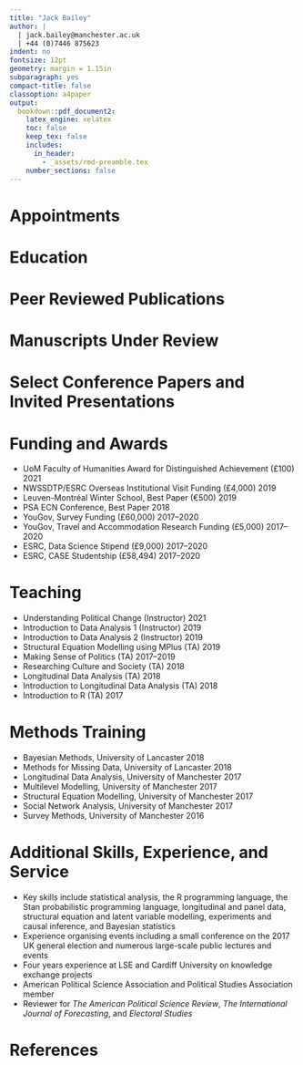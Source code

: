 ```yaml
---
title: "Jack Bailey"
author: |
  | jack.bailey@manchester.ac.uk
  | +44 (0)7446 875623
indent: no
fontsize: 12pt
geometry: margin = 1.15in
subparagraph: yes
compact-title: false
classoption: a4paper
output: 
  bookdown::pdf_document2: 
    latex_engine: xelatex
    toc: false
    keep_tex: false
    includes:
      in_header:
        - _assets/rmd-preamble.tex
    number_sections: false
---
```


# Appointments

\begin{minipage}[t]{\linewidth}
\textbf{Research Associate on the British Election Study} \hfill 2020--2023\\
\emph{The University of Manchester}\\
\end{minipage}

\begin{minipage}[t]{\linewidth}
\textbf{Visiting Fellow} \hfill Sept--Dec 2019\\
\emph{The University of Texas at Austin}
\end{minipage}


# Education

\begin{minipage}[t]{\linewidth}
\textbf{PhD Politics} \hfill 2017--2022\\
\emph{The University of Manchester}\\
\end{minipage}

\begin{minipage}[t]{\linewidth}
\textbf{PGDip Social Research Methods and Statistics (Distinction)} \hfill 2016--2017\\
\emph{The University of Manchester}\\
\end{minipage}

\begin{minipage}[t]{\linewidth}
\textbf{MA Politics (Distinction)} \hfill 2011--2012 \\
\emph{The University of Sheffield}\\
\end{minipage}

\begin{minipage}[t]{\linewidth}
\textbf{BA (Hons.) Business Management} \hfill 2008--2011 \\
\emph{The University of Sheffield}
\end{minipage}


# Peer Reviewed Publications

\begin{minipage}[t]{\linewidth}
Bailey, J. (2021). Political Surveys Bias Self-Reported Economic Perceptions. \emph{Public Opinion Quarterly}. Available at: https://doi.org/10.33774/apsa-2021-13lpq.\\
\end{minipage}

\begin{minipage}[t]{\linewidth}
Mellon, J.; Bailey, J. \& Prosser, C. (2021). How Do Coronavirus Attitudes Fit into Britain's Ideological Landscape? \emph{Parliamentry Affairs}. Available at: https://doi.org/10.1093/pa/gsab030.\\
\end{minipage}

\begin{minipage}[t]{\linewidth}
Fieldhouse, E.; Cutts, D. \& Bailey, J. (2020). Who cares if you vote? Partisan pressure and social norms of voting. \emph{Political Behavior}. Available at: https://doi.org/10.1007/s11109-020-09661-y.\\
\end{minipage}

\begin{minipage}[t]{\linewidth}
Bailey, J. (2019). The fact remains: Party ID moderates how voters respond to economic change. \emph{Electoral Studies}, 61(102071). Available at: https://doi.org/10.1016/j.electstud.2019.102071.\\
\end{minipage}

# Manuscripts Under Review

\begin{minipage}[t]{\linewidth}
Bailey, J. What's the Half-Life of the Economic Vote? (About a Year and a Half). Available at: https://doi.org/10.33774/apsa-2021-kdrwl-v3\\
\end{minipage}

\begin{minipage}[t]{\linewidth}
Bailey, J.; Pack, M.; and Mansillo, L. PollBasePro: Daily Estimates of Aggregate Voting Intention in Britain from 1955 to the Present Day. Available at: https://doi.org/10.33774/apsa-2021-2hbgw-v2\\
\end{minipage}

\begin{minipage}[t]{\linewidth}
Bailey, J.; Sanders, A.; Barclay, A. \& McDonnell A. Voting at the Intersection of Sexuality and Gender.\\
\end{minipage}


# Select Conference Papers and Invited Presentations

\begin{minipage}[t]{\linewidth}
\textbf{What's the Half-Life of the Economic Vote? (About a Year and a Half)} \hfill Apr. 2021 \\
\emph{Midwest Political Science Assocation Conference, 2021}\\
\end{minipage}

\begin{minipage}[t]{\linewidth}
\textbf{What's the Half-Life of the Economic Vote? (About a Year and a Half)} \hfill Oct. 2020 \\
\emph{Political Behaviour Colloquium, European University Institute}\\
\end{minipage}

\begin{minipage}[t]{\linewidth}
\textbf{Voting at the Intersection of Sexuality and Gender} \hfill Oct. 2020 \\
\emph{Queer Politics at Princeton, Princeton University}\\
\end{minipage}

\begin{minipage}[t]{\linewidth}
\textbf{Causal Inference for Ordinal Outcome Variables} \hfill 2020 \\
\emph{PSA Political Methodology Conference}\\
\end{minipage}

\begin{minipage}[t]{\linewidth}
\textbf{The Behaviour of Gay, Lesbian, and Bisexual Voters in Britain} \hfill 2019 \\
\emph{American Political Science Association Conference}\\
\end{minipage}

\begin{minipage}[t]{\linewidth}
\textbf{The Behaviour of Gay, Lesbian, and Bisexual Voters in Britain} \hfill 2019 \\
\emph{Political Studies Association Conference}\\
\end{minipage}

\begin{minipage}[t]{\linewidth}
\textbf{Imperfect Perceptions: How Latent Confounding Explains the Economic Vote} \hfill 2019 \\
\emph{Leuven-Montréal Winter School on Elections}\\
\end{minipage}

\begin{minipage}[t]{\linewidth}
\textbf{Party ID Moderates How Voters Respond to Economic Change} \hfill 2019 \\
\emph{Political Studies Association Conference}\\
\end{minipage}

\begin{minipage}[t]{\linewidth}
\textbf{Structural Equation Modelling for Political Research} \hfill 2018 \\
\emph{PSA Political Psychology Conference}\\
\end{minipage}

\begin{minipage}[t]{\linewidth}
\textbf{Competing Competence: A New Model of the Economic Vote} \hfill 2018 \\
\emph{Elections, Public Opinion, and Parties Conference}\\
\end{minipage}

<!-- \begin{minipage}[t]{\linewidth} -->
<!-- \textbf{Affective Asymmetry: Party ID Moderates Voters’ Responsiveness to Economic Change} \hfill 2018 \\ -->
<!-- \emph{Political Studies Association Early Careers Network Conference} -->
<!-- \end{minipage} -->


# Funding and Awards

* UoM Faculty of Humanities Award for Distinguished Achievement (£100) \hfill 2021
* NWSSDTP/ESRC Overseas Institutional Visit Funding (£4,000) \hfill 2019
* Leuven-Montréal Winter School, Best Paper (€500) \hfill 2019
* PSA ECN Conference, Best Paper \hfill 2018
* YouGov, Survey Funding (£60,000) \hfill 2017--2020
* YouGov, Travel and Accommodation Research Funding (£5,000) \hfill 2017--2020
* ESRC, Data Science Stipend (£9,000) \hfill 2017--2020
* ESRC, CASE Studentship (£58,494) \hfill 2017--2020


# Teaching

* Understanding Political Change (Instructor) \hfill 2021
* Introduction to Data Analysis 1 (Instructor) \hfill 2019
* Introduction to Data Analysis 2 (Instructor) \hfill 2019
* Structural Equation Modelling using MPlus (TA) \hfill 2019
* Making Sense of Politics (TA) \hfill 2017--2019
* Researching Culture and Society (TA) \hfill 2018
* Longitudinal Data Analysis (TA) \hfill 2018
* Introduction to Longitudinal Data Analysis (TA) \hfill 2018
* Introduction to R (TA) \hfill 2017


# Methods Training

* Bayesian Methods, University of Lancaster \hfill 2018
* Methods for Missing Data, University of Lancaster \hfill 2018
* Longitudinal Data Analysis, University of Manchester \hfill 2017
* Multilevel Modelling, University of Manchester \hfill 2017
* Structural Equation Modelling, University of Manchester \hfill 2017
* Social Network Analysis, University of Manchester \hfill 2017
* Survey Methods, University of Manchester \hfill 2016


# Additional Skills, Experience, and Service

* Key skills include statistical analysis, the R programming language, the Stan probabilistic programming language, longitudinal and panel data, structural equation and latent variable modelling, experiments and causal inference, and Bayesian statistics
* Experience organising events including a small conference on the 2017 UK general election and numerous large-scale public lectures and events
* Four years experience at LSE and Cardiff University on knowledge exchange projects
* American Political Science Association and Political Studies Association member
* Reviewer for *The American Political Science Review*, *The International Journal of Forecasting*, and *Electoral Studies*


# References

\begin{minipage}[t]{0.45\linewidth}
\textbf{Prof. Edward Fieldhouse}\\
Professor of Social and Political Science,\\
University of Manchester\\
\emph{ed.fieldhouse@manchester.ac.uk}
\end{minipage}
\hfill
\begin{minipage}[t]{0.45\linewidth}
\textbf{Dr. Marta Cantijoch Cunill}\\
Lecturer in Political Science,\\
University of Manchester\\
\emph{marta.cantijoch@manchester.ac.uk}
\end{minipage}

\vspace{.5cm}

\begin{minipage}[t]{0.45\linewidth}
\textbf{Dr. Jonathan Mellon}\\
Senior Lecturer in Political Science,\\
University of Manchester\\
\emph{jonathan.mellon@manchester.ac.uk}
\end{minipage}
\hfill
\begin{minipage}[t]{0.45\linewidth}
\textbf{Prof. Christopher Wlezien}\\
Hogg Professor of Government,\\
The University of Texas at Austin\\
\emph{wlezien@austin.utexas.edu}
\end{minipage}